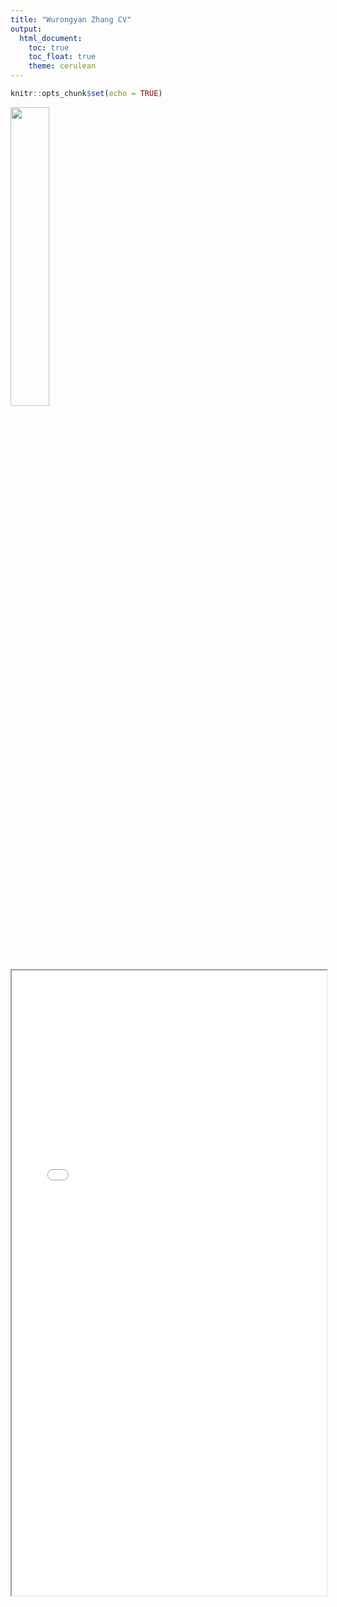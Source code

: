 ```yaml
---
title: "Wurongyan Zhang CV"
output: 
  html_document:
    toc: true
    toc_float: true
    theme: cerulean
---
```


```r
knitr::opts_chunk$set(echo = TRUE)
```

<img src="WechatIMG1.jpeg" style="width:35%">

<iframe src="resume.pdf" width="100%" height="1000px">

